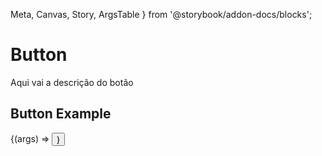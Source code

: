   Meta,
  Canvas,
  Story,
  ArgsTable
  } from '@storybook/addon-docs/blocks';

<Meta title="Components/Button"  components={Button}/>

# Button

Aqui vai a descrição do botão

<ArgsTable of={Button}/>

## Button Example


<Canvas>
  <Story
    name="Button Example"
    args= {
      {children: 'texto do botão'}
    }
  >
    {(args) => <Button {...args}/>}
  </ Story>
</Canvas>

